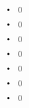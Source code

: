 *{{formatnum:100371256}}（{{Cases in the COVID-19 pandemic/core
 |confirmed = 100371256
 |deaths = 2187659
 |recovered = 55984485
 |date = 2021年1月29日<!--更新日期/更新日期-->
 |time = 07:22 a.m. <!--更新时间，以十二小时制表示即可，使用UTC+8/更新時間，以十二小時制表示，使用UTC+8-->
 |territories = 192<!--有确诊病例的国家或地区数量/有確診個案的國家或地區數量-->
 |type = conround
}}）
*{{formatnum:101371256}}（{{Cases in the COVID-19 pandemic/core
 |confirmed = 101371256
 |deaths = 2187659
 |recovered = 55984485
 |date = 2021年1月29日<!--更新日期/更新日期-->
 |time = 07:22 a.m. <!--更新时间，以十二小时制表示即可，使用UTC+8/更新時間，以十二小時制表示，使用UTC+8-->
 |territories = 192<!--有确诊病例的国家或地区数量/有確診個案的國家或地區數量-->
 |type = conround
}}）
*{{formatnum:110371256}}（{{Cases in the COVID-19 pandemic/core
 |confirmed = 110371256
 |deaths = 2187659
 |recovered = 55984485
 |date = 2021年1月29日<!--更新日期/更新日期-->
 |time = 07:22 a.m. <!--更新时间，以十二小时制表示即可，使用UTC+8/更新時間，以十二小時制表示，使用UTC+8-->
 |territories = 192<!--有确诊病例的国家或地区数量/有確診個案的國家或地區數量-->
 |type = conround
}}）
*{{formatnum:1010371256}}（{{Cases in the COVID-19 pandemic/core
 |confirmed = 1010371256
 |deaths = 2187659
 |recovered = 55984485
 |date = 2021年1月29日<!--更新日期/更新日期-->
 |time = 07:22 a.m. <!--更新时间，以十二小时制表示即可，使用UTC+8/更新時間，以十二小時制表示，使用UTC+8-->
 |territories = 192<!--有确诊病例的国家或地区数量/有確診個案的國家或地區數量-->
 |type = conround
}}）
*{{formatnum:1017371256}}（{{Cases in the COVID-19 pandemic/core
 |confirmed = 1017371256
 |deaths = 2187659
 |recovered = 55984485
 |date = 2021年1月29日<!--更新日期/更新日期-->
 |time = 07:22 a.m. <!--更新时间，以十二小时制表示即可，使用UTC+8/更新時間，以十二小時制表示，使用UTC+8-->
 |territories = 192<!--有确诊病例的国家或地区数量/有確診個案的國家或地區數量-->
 |type = conround
}}）
*{{formatnum:10010371256}}（{{Cases in the COVID-19 pandemic/core
 |confirmed = 10010371256
 |deaths = 2187659
 |recovered = 55984485
 |date = 2021年1月29日<!--更新日期/更新日期-->
 |time = 07:22 a.m. <!--更新时间，以十二小时制表示即可，使用UTC+8/更新時間，以十二小時制表示，使用UTC+8-->
 |territories = 192<!--有确诊病例的国家或地区数量/有確診個案的國家或地區數量-->
 |type = conround
}}）
*{{formatnum:10170371256}}（{{Cases in the COVID-19 pandemic/core
 |confirmed = 10170371256
 |deaths = 2187659
 |recovered = 55984485
 |date = 2021年1月29日<!--更新日期/更新日期-->
 |time = 07:22 a.m. <!--更新时间，以十二小时制表示即可，使用UTC+8/更新時間，以十二小時制表示，使用UTC+8-->
 |territories = 192<!--有确诊病例的国家或地区数量/有確診個案的國家或地區數量-->
 |type = conround
}}）
